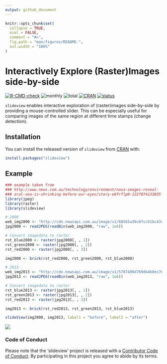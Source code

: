```yaml
---
output: github_document
---
```


<!-- README.md is generated from README.Rmd. Please edit that file -->

```r
knitr::opts_chunk$set(
  collapse = TRUE,
  eval = FALSE,
  comment = "#>",
  fig.path = "man/figures/README-",
  out.width = "100%"
)
```

# Interactively Explore (Raster)Images side-by-side

<!-- badges: start -->
[![R-CMD-check](https://github.com/r-spatial/slideview/workflows/R-CMD-check/badge.svg)](https://github.com/r-spatial/slideview/actions)
![monthly](http://cranlogs.r-pkg.org/badges/slideview)
![total](http://cranlogs.r-pkg.org/badges/grand-total/slideview)
[![CRAN](http://www.r-pkg.org/badges/version/slideview?color=009999)](https://cran.r-project.org/package=slideview)
[![status](https://tinyverse.netlify.com/badge/slideview)](https://CRAN.R-project.org/package=slideview)
<!-- badges: end -->

`slideview` enables interactive exploration of (raster)images side-by-side by 
providing a mouse-controlled slider. This can be especially useful for comparing
images of the same region at different time stamps (change detection).

## Installation

You can install the released version of `slideview` from [CRAN](https://CRAN.R-project.org) with:

```r
install.packages("slideview")
```

## Example

```r
### example taken from
### http://www.news.com.au/technology/environment/nasa-images-reveal-
### aral-sea-is-shrinking-before-our-eyes/story-e6frflp0-1227074133835
library(jpeg)
library(raster)
library(slideview)

# 2000
web_img2000 <- "http://cdn.newsapi.com.au/image/v1/68565a36c0fccb1bc43c09d96e8fb029"
jpg2000 <- readJPEG(readBin(web_img2000, "raw", 1e6))

# Convert imagedata to raster
rst_blue2000 <- raster(jpg2000[, , 1])
rst_green2000 <- raster(jpg2000[, , 2])
rst_red2000 <- raster(jpg2000[, , 3])

img2000 <- brick(rst_red2000, rst_green2000, rst_blue2000)

# 2013
web_img2013 <- "http://cdn.newsapi.com.au/image/v1/5707499d769db4b8ec76e8df61933f2a"
jpg2013 <- readJPEG(readBin(web_img2013, "raw", 1e6))

# Convert imagedata to raster
rst_blue2013 <- raster(jpg2013[, , 1])
rst_green2013 <- raster(jpg2013[, , 2])
rst_red2013 <- raster(jpg2013[, , 3])

img2013 <- brick(rst_red2013, rst_green2013, rst_blue2013)

slideView(img2000, img2013, label1 = "before", label2 = "after")
```

![](man/figures/slideview.gif)

### Code of Conduct

Please note that the 'slideview' project is released with a [Contributor Code of Conduct](CODE_OF_CONDUCT.md). By participating in this project you agree to abide by its terms.


